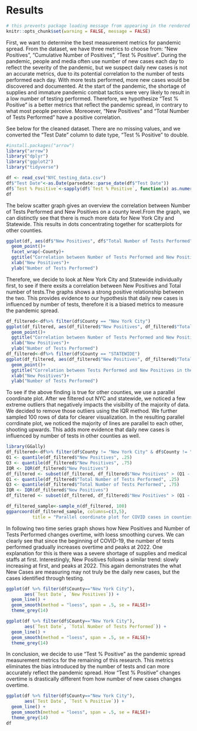 # Results

```r
# this prevents package loading message from appearing in the rendered version of your problem set
knitr::opts_chunk$set(warning = FALSE, message = FALSE)
```

First, we want to determine the best measurement metrics for pandemic spread. From the dataset, we have three metrics to choose from: "New Positives", "Cumulative Number of Positives", "Test % Positive". During the pandemic, people and media often use number of new cases each day to reflect the severity of the pandemic, but we suspect daily new cases is not an accurate metrics, due to its potential correlation to the number of tests performed each day. With more tests performed, more new cases would be discovered and documented. At the start of the pandemic, the shortage of supplies and immature pandemic combat tactics were very likely to result in a low number of testing performed. Therefore, we hypothesize "Test % Positive" is a better metrics that reflect the pandemic spread, in contrary to what most people perceive. Moreoever, "New Positives" and "Total Number of Tests Performed" have a positive correlation.

See below for the cleaned dataset. There are no missing values, and we converted the "Test Date" column to date type, "Test % Positive" to double. 
```r
#install.packages("arrow")
library("arrow")
library("dplyr")
library("ggplot2")
library("tidyverse")

df <- read_csv("NYC_testing_data.csv")
df$"Test Date"<-as.Date(parsedate::parse_date(df$"Test Date"))
df$`Test % Positive`<-sapply(df$`Test % Positive`, function(x) as.numeric(substr(x, 1, nchar(x)-1))/100  )
df
```


The below scatter graph gives an overview the correlation between Number of Tests Performed and New Positives on a county level.From the graph, we can distinctly see that there is much more data for New York City and Statewide. This results in dots concentrating together for scatterplots for other counties.
```r
ggplot(df, aes(df$"New Positives", df$"Total Number of Tests Performed")) +  
  geom_point()+
  facet_wrap(~County)+  
  ggtitle("Correlation between Number of Tests Performed and New Positives by County") +
  xlab("New Positives")+
  ylab("Number of Tests Performed")
```


Therefore, we decide to look at New York City and Statewide individually first, to see if there exsits a correlation between New Positives and Total number of tests.The graphs shows a strong positive relationship between the two. This provides evidence to our hypothesis that daily new cases is influenced by number of tests, therefore it is a biased metrics to measure the pandemic spread.
```r
df_filtered<-df%>% filter(df$County == "New York City")
ggplot(df_filtered, aes(df_filtered$"New Positives", df_filtered$"Total Number of Tests Performed")) +  
  geom_point()+
  ggtitle("Correlation between Number of Tests Performed and New Positives in NYC") +
  xlab("New Positives")+
  ylab("Number of Tests Performed")
df_filtered<-df%>% filter(df$County == "STATEWIDE")
ggplot(df_filtered, aes(df_filtered$"New Positives", df_filtered$"Total Number of Tests Performed")) +  
  geom_point()+
  ggtitle("Correlation between Tests Performed and New Positives in the NY State") +
  xlab("New Positives")+
  ylab("Number of Tests Performed")
```

To see if the above finding is true for other counties, we use a parallel coordinate plot. After we filtered out NYC and statewide, we noticed a few extreme outliers that negatively impacts the visibility of the majority of data. We decided to remove those outliers using the IQR method. We further sampled 100 rows of data for clearer visualization. In the resulting parallel corrdinate plot, we noticed the majority of lines are parallel to each other, shooting upwards. This adds more evidence that daily new cases is influenced by number of tests in other counties as well.

```r
library(GGally)
df_filtered<-df%>% filter(df$County != "New York City" & df$County != "STATEWIDE")
Q1 <- quantile(df_filtered$"New Positives", .25)
Q3 <- quantile(df_filtered$"New Positives", .75)
IQR <- IQR(df_filtered$"New Positives")
df_filtered <- subset(df_filtered, df_filtered$"New Positives" > (Q1 - 1.5*IQR) & df_filtered$"New Positives" < (Q3 + 1.5*IQR))
Q1 <- quantile(df_filtered$"Total Number of Tests Performed", .25)
Q3 <- quantile(df_filtered$"Total Number of Tests Performed", .75)
IQR <- IQR(df_filtered$"New Positives")
df_filtered <- subset(df_filtered, df_filtered$"New Positives" > (Q1 - 1.5*IQR) & df_filtered$"New Positives" < (Q3 + 1.5*IQR))

df_filtered_sample<-sample_n(df_filtered, 100)
ggparcoord(df_filtered_sample, columns=c(3,5), 
          title = "Parallel coordinate plot for COVID cases in counties excluding NYC")
```

In following two time series graph shows how New Positives and Number of Tests Performed changes overtime, with loess smoothing curves. We can clearly see that since the beginning of COVID-19, the number of tests performed gradually increases overtime and peaks at 2022. One explanation for this is there was a severe shortage of supplies and medical staffs at first. Interestingly, New Positives follows a similar trend: slowly increasing at first, and peaks at 2022. This again demonstrates the what New Cases are measuring may not truly be the daily new cases, but the cases identified through testing. 

```r
ggplot(df %>% filter(df$County=="New York City"), 
       aes(`Test Date`, `New Positives`)) + 
  geom_line() + 
  geom_smooth(method = "loess", span = .5, se = FALSE)+
  theme_grey(14)
```

```r
ggplot(df %>% filter(df$County=="New York City"), 
       aes(`Test Date`, `Total Number of Tests Performed`)) + 
  geom_line() +
  geom_smooth(method = "loess", span = .5, se = FALSE)+
  theme_grey(14)
```


In conclusion, we decide to use "Test % Positive" as the pandemic spread measurement metrics for the remaining of this research. This metrics eliminates the bias introduced by the number of tests and can more accurately reflect the pandemic spread. How "Test % Positive" changes overtime is drastically different from how number of new cases changes overtime.
```r
ggplot(df %>% filter(df$County=="New York City"), 
       aes(`Test Date`, `Test % Positive`)) + 
  geom_line() +
  geom_smooth(method = "loess", span = .5, se = FALSE)+
  theme_grey(14)
df
```

